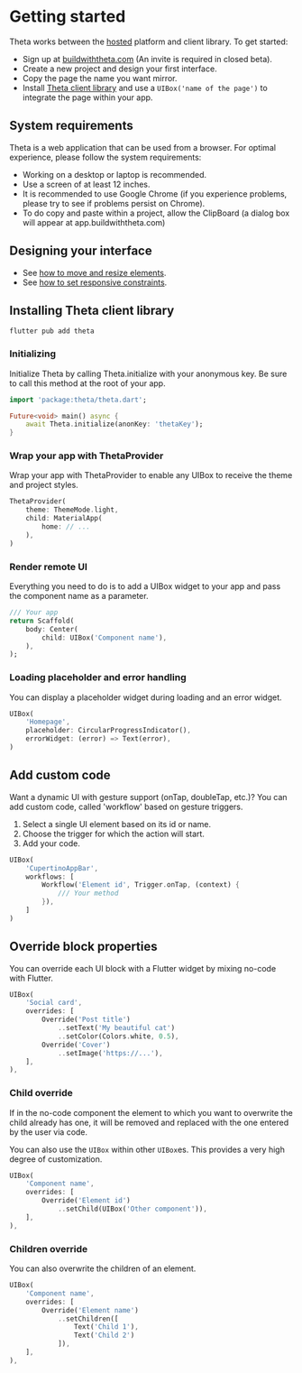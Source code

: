 # Getting started

Theta works between the [hosted](https://buildwiththeta.com) platform and client library. To get started:

- Sign up at [buildwiththeta.com](https://buildwiththeta.com) (An invite is required in closed beta).
- Create a new project and design your first interface.
- Copy the page the name you want mirror.
- Install [Theta client library](https://pub.dev/packages/theta) and use a `UIBox('name of the page')` to integrate the page within your app.

## System requirements

Theta is a web application that can be used from a browser. For optimal experience, please follow the system requirements:

- Working on a desktop or laptop is recommended.
- Use a screen of at least 12 inches.
- It is recommended to use Google Chrome (if you experience problems, please try to see if problems persist on Chrome).
- To do copy and paste within a project, allow the ClipBoard (a dialog box will appear at app.buildwiththeta.com)

## Designing your interface

- See [how to move and resize elements](https://docs.page/buildwiththeta/buildwiththeta/en/studio/positioning_and_resizing).
- See [how to set responsive constraints](https://docs.page/buildwiththeta/buildwiththeta/en/studio/constraints).

## Installing Theta client library

```
flutter pub add theta
```

### Initializing

Initialize Theta by calling Theta.initialize with your anonymous key. Be sure to call this method at the root of your app.

```dart
import 'package:theta/theta.dart';

Future<void> main() async {
    await Theta.initialize(anonKey: 'thetaKey');
}
```

### Wrap your app with ThetaProvider 

Wrap your app with ThetaProvider to enable any UIBox to receive the theme and project styles.

```dart
ThetaProvider(
    theme: ThemeMode.light,
    child: MaterialApp(
        home: // ...
    ),
)
```

### Render remote UI 

Everything you need to do is to add a UIBox widget to your app and pass the component name as a parameter.

```dart
/// Your app
return Scaffold(
    body: Center(
        child: UIBox('Component name'),
    ),
);
```

### Loading placeholder and error handling 

You can display a placeholder widget during loading and an error widget.

```dart
UIBox(
    'Homepage',
    placeholder: CircularProgressIndicator(),
    errorWidget: (error) => Text(error),
)
```

## Add custom code

Want a dynamic UI with gesture support (onTap, doubleTap, etc.)? You can add custom code, called 'workflow' based on gesture triggers.

1. Select a single UI element based on its id or name.
2. Choose the trigger for which the action will start.
3. Add your code.

```dart
UIBox(
    'CupertinoAppBar',
    workflows: [
        Workflow('Element id', Trigger.onTap, (context) {
            /// Your method
        }),
    ]
)
```

## Override block properties

You can override each UI block with a Flutter widget by mixing no-code with Flutter. 

```dart
UIBox(
    'Social card',
    overrides: [
        Override('Post title')
            ..setText('My beautiful cat')
            ..setColor(Colors.white, 0.5),
        Override('Cover')
            ..setImage('https://...'),
    ],
),
```

### Child override

If in the no-code component the element to which you want to overwrite the child already has one, 
it will be removed and replaced with the one entered by the user via code.

You can also use the `UIBox` within other `UIBox`es. This provides a very high degree of customization.

```dart
UIBox(
    'Component name',
    overrides: [
        Override('Element id')
            ..setChild(UIBox('Other component')),
    ],
),
```

### Children override

You can also overwrite the children of an element. 

```dart
UIBox(
    'Component name',
    overrides: [
        Override('Element name')
            ..setChildren([
                Text('Child 1'), 
                Text('Child 2')
            ]),
    ],
),
```
